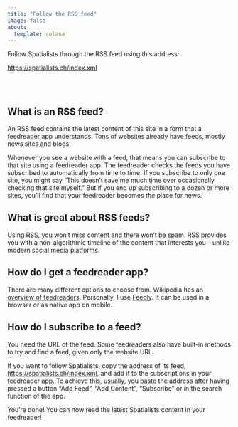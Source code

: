 ```yaml
---
title: "Follow the RSS feed"
image: false
about:
  template: solana
---
```


Follow Spatialists through the RSS feed using this address: 

<https://spatialists.ch/index.xml>

<br><br>

## What is an RSS feed?

An RSS feed contains the latest content of this site in a form that a 
feedreader app understands. Tons of websites already have feeds, mostly news 
sites and blogs.

Whenever you see a website with a feed, that means you can subscribe to that 
site using a feedreader app. The feedreader checks the feeds you have 
subscribed to automatically from time to time. If you subscribe to only one 
site, you might say "This doesn’t save me much time over occasionally checking 
that site myself." But if you end up subscribing to a dozen or more sites, 
you’ll find that your feedreader becomes *the* place for news.

## What is great about RSS feeds?

Using RSS, you won’t miss content and there won't be spam. RSS provides you 
with a non-algorithmic timeline of the content that interests you – unlike 
modern social media platforms.

## How do I get a feedreader app?

There are many different options to choose from. Wikipedia has an [overview of 
feedreaders](https://en.wikipedia.org/wiki/Comparison_of_feed_aggregators). 
Personally, I use [Feedly](https://feedly.com). It can be used in a browser or 
as native app on mobile.

## How do I subscribe to a feed?

You need the URL of the feed. Some feedreaders also have built-in methods to 
try and find a feed, given only the website URL. 

If you want to follow Spatialists, copy the address of its feed, 
<https://spatialists.ch/index.xml>, and add it to the subscriptions in your 
feedreader app. To achieve this, usually, you paste the address after having 
pressed a button "Add Feed", "Add Content", "Subscribe" or in the search 
function of the app.

You’re done! You can now read the latest Spatialists content in your feedreader!

